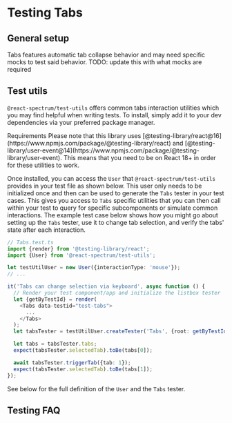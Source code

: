 


# Testing Tabs

## General setup

Tabs features automatic tab collapse behavior and may need specific mocks to test said behavior.
TODO: update this with what mocks are required

## Test utils

`@react-spectrum/test-utils` offers common tabs interaction utilities which you may find helpful when writing tests. To install, simply
add it to your dev dependencies via your preferred package manager.

<InstallCommand pkg="@react-spectrum/test-utils" flags="--dev" />

<InlineAlert variant="notice">
  <Heading>Requirements</Heading>
  <Content>Please note that this library uses [@testing-library/react@16](https://www.npmjs.com/package/@testing-library/react) and [@testing-library/user-event@14](https://www.npmjs.com/package/@testing-library/user-event). This means that you need to be on React 18+ in order for these utilities to work.</Content>
</InlineAlert>

Once installed, you can access the `User` that `@react-spectrum/test-utils` provides in your test file as shown below. This user only needs to be initialized once and then can be used to generate
the `Tabs` tester in your test cases. This gives you access to `Tabs` specific utilities that you can then call within your test to query for specific subcomponents or simulate common interactions.
The example test case below shows how you might go about setting up the `Tabs` tester, use it to change tab selection, and verify the tabs' state after each interaction.

```ts
// Tabs.test.ts
import {render} from '@testing-library/react';
import {User} from '@react-spectrum/test-utils';

let testUtilUser = new User({interactionType: 'mouse'});
// ...

it('Tabs can change selection via keyboard', async function () {
  // Render your test component/app and initialize the listbox tester
  let {getByTestId} = render(
    <Tabs data-testid="test-tabs">
      ...
    </Tabs>
  );
  let tabsTester = testUtilUser.createTester('Tabs', {root: getByTestId('test-tabs'), interactionType: 'keyboard'});

  let tabs = tabsTester.tabs;
  expect(tabsTester.selectedTab).toBe(tabs[0]);

  await tabsTester.triggerTab({tab: 1});
  expect(tabsTester.selectedTab).toBe(tabs[1]);
});
```

See below for the full definition of the `User` and the `Tabs` tester.

<ClassAPI links={testUtilDocs.links} class={testUtilDocs.exports.User} />
<ClassAPI links={testUtilDocs.links} class={testUtilDocs.exports.TabsTester} />

## Testing FAQ

<PatternTestingFAQ patternName="tabs" />
